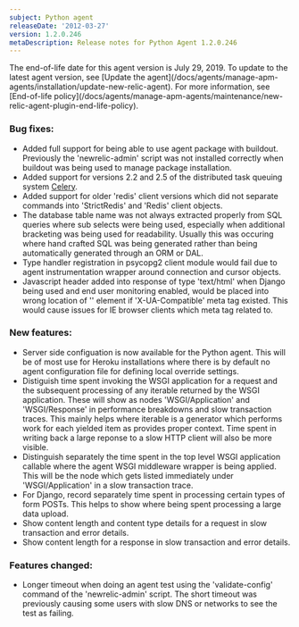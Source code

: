```yaml
---
subject: Python agent
releaseDate: '2012-03-27'
version: 1.2.0.246
metaDescription: Release notes for Python Agent 1.2.0.246
---
```


<Callout variant="important">
  The end-of-life date for this agent version is July 29, 2019. To update to the latest agent version, see [Update the agent](/docs/agents/manage-apm-agents/installation/update-new-relic-agent). For more information, see [End-of-life policy](/docs/agents/manage-apm-agents/maintenance/new-relic-agent-plugin-end-life-policy).
</Callout>

### Bug fixes:

* Added full support for being able to use agent package with buildout. Previously the 'newrelic-admin' script was not installed correctly when buildout was being used to manage package installation.
* Added support for versions 2.2 and 2.5 of the distributed task queuing system [Celery](http://celeryproject.org/).
* Added support for older 'redis' client versions which did not separate commands into 'StrictRedis' and 'Redis' client objects.
* The database table name was not always extracted properly from SQL queries where sub selects were being used, especially when additional bracketing was being used for readability. Usually this was occuring where hand crafted SQL was being generated rather than being automatically generated through an ORM or DAL.
* Type handler registration in psycopg2 client module would fail due to agent instrumentation wrapper around connection and cursor objects.
* Javascript header added into response of type 'text/html' when Django being used and end user monitoring enabled, would be placed into wrong location of '' element if 'X-UA-Compatible' meta tag existed. This would cause issues for IE browser clients which meta tag related to.

### New features:

* Server side configuation is now available for the Python agent. This will be of most use for Heroku installations where there is by default no agent configuration file for defining local override settings.
* Distiguish time spent invoking the WSGI application for a request and the subsequent processing of any iterable returned by the WSGI application. These will show as nodes 'WSGI/Application' and 'WSGI/Response' in performance breakdowns and slow transaction traces. This mainly helps where iterable is a generator which performs work for each yielded item as provides proper context. Time spent in writing back a large reponse to a slow HTTP client will also be more visible.
* Distinguish separately the time spent in the top level WSGI application callable where the agent WSGI middleware wrapper is being applied. This will be the node which gets listed immediately under 'WSGI/Application' in a slow transaction trace.
* For Django, record separately time spent in processing certain types of form POSTs. This helps to show where being spent processing a large data upload.
* Show content length and content type details for a request in slow transaction and error details.
* Show content length for a response in slow transaction and error details.

### Features changed:

* Longer timeout when doing an agent test using the 'validate-config' command of the 'newrelic-admin' script. The short timeout was previously causing some users with slow DNS or networks to see the test as failing.
